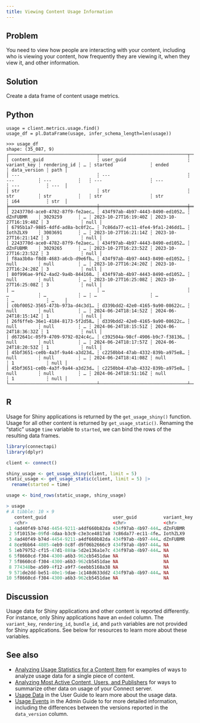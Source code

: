 ```yaml
---
title: Viewing Content Usage Information
---
```


## Problem

You need to view how people are interacting with your content, including who is viewing your content, how frequently they are viewing it, when they view it, and other information.

## Solution

Create a data frame of content usage metrics.

::: {.panel-tabset group="language"}

## Python

```.python
usage = client.metrics.usage.find()
usage_df = pl.DataFrame(usage, infer_schema_length=len(usage))
```

```.python
>>> usage_df
shape: (35_087, 9)
┌─────────────────────────────────┬─────────────────────────────────┬─────────────┬──────────────┬───┬──────────────────────┬──────────────────────┬──────────────┬──────┐
│ content_guid                    ┆ user_guid                       ┆ variant_key ┆ rendering_id ┆ … ┆ started              ┆ ended                ┆ data_version ┆ path │
│ ---                             ┆ ---                             ┆ ---         ┆ ---          ┆   ┆ ---                  ┆ ---                  ┆ ---          ┆ ---  │
│ str                             ┆ str                             ┆ str         ┆ str          ┆   ┆ str                  ┆ str                  ┆ i64          ┆ str  │
╞═════════════════════════════════╪═════════════════════════════════╪═════════════╪══════════════╪═══╪══════════════════════╪══════════════════════╪══════════════╪══════╡
│ 2243770d-ace0-4782-87f9-fe2aec… ┆ 434f97ab-4b97-4443-8490-ed1052… ┆ dZnFUBMR    ┆ 3029259      ┆ … ┆ 2023-10-27T16:19:40Z ┆ 2023-10-27T16:19:40Z ┆ 3            ┆ null │
│ 6795b1a7-9885-4dfd-ad8a-bc0f2c… ┆ 7c86da77-ec11-4fe4-9fa1-246dd1… ┆ IothZLX9    ┆ 3003691      ┆ … ┆ 2023-10-27T16:21:14Z ┆ 2023-10-27T16:21:14Z ┆ 3            ┆ null │
│ 2243770d-ace0-4782-87f9-fe2aec… ┆ 434f97ab-4b97-4443-8490-ed1052… ┆ dZnFUBMR    ┆ 3029265      ┆ … ┆ 2023-10-27T16:23:52Z ┆ 2023-10-27T16:23:52Z ┆ 3            ┆ null │
│ f8aa3b0a-f8d8-4683-a6cb-d9e6fb… ┆ 434f97ab-4b97-4443-8490-ed1052… ┆ null        ┆ null         ┆ … ┆ 2023-10-27T16:24:20Z ┆ 2023-10-27T16:24:20Z ┆ 3            ┆ null │
│ 80f996ae-9f62-4ad2-9a4b-844160… ┆ 434f97ab-4b97-4443-8490-ed1052… ┆ null        ┆ null         ┆ … ┆ 2023-10-27T16:25:08Z ┆ 2023-10-27T16:25:08Z ┆ 3            ┆ null │
│ …                               ┆ …                               ┆ …           ┆ …            ┆ … ┆ …                    ┆ …                    ┆ …            ┆ …    │
│ c0bf0052-3565-473b-973a-d4c3d1… ┆ d339bdd2-42e0-4165-9a90-08622c… ┆ null        ┆ null         ┆ … ┆ 2024-06-24T18:14:52Z ┆ 2024-06-24T18:15:14Z ┆ 1            ┆ null │
│ 26f6ffeb-36e1-4184-8173-5f2d58… ┆ d339bdd2-42e0-4165-9a90-08622c… ┆ null        ┆ null         ┆ … ┆ 2024-06-24T18:15:51Z ┆ 2024-06-24T18:36:32Z ┆ 1            ┆ null │
│ d672641c-05f9-4709-9792-024c4c… ┆ c392504a-98cf-4906-b9c7-f38136… ┆ null        ┆ null         ┆ … ┆ 2024-06-24T18:17:57Z ┆ 2024-06-24T18:20:53Z ┆ 1            ┆ null │
│ 45bf3651-ce0b-4a3f-9a44-a3d23d… ┆ c2250bb4-47ab-4332-839b-a975e8… ┆ null        ┆ null         ┆ … ┆ 2024-06-24T18:41:08Z ┆ null                 ┆ 1            ┆ null │
│ 45bf3651-ce0b-4a3f-9a44-a3d23d… ┆ c2250bb4-47ab-4332-839b-a975e8… ┆ null        ┆ null         ┆ … ┆ 2024-06-24T18:51:16Z ┆ null                 ┆ 1            ┆ null │
└─────────────────────────────────┴─────────────────────────────────┴─────────────┴──────────────┴───┴──────────────────────┴──────────────────────┴──────────────┴──────┘
```

## R

Usage for Shiny applications is returned by the `get_usage_shiny()` function. Usage for all other content is returned by `get_usage_static()`. Renaming the "static" usage `time` variable to `started`, we can bind the rows of the resulting data frames.

```.r
library(connectapi)
library(dplyr)

client <- connect()

shiny_usage <- get_usage_shiny(client, limit = 5)
static_usage <- get_usage_static(client, limit = 5) |>
  rename(started = time)

usage <- bind_rows(static_usage, shiny_usage)
```

```.r
> usage
# A tibble: 10 × 9
   content_guid                         user_guid          variant_key started             rendering_id bundle_id path  data_version ended              
   <chr>                                <chr>              <chr>       <dttm>              <chr>        <chr>     <lgl>        <int> <dttm>             
 1 4ad40f49-b74d-4454-9211-a4df660b82da 434f97ab-4b97-444… dZnFUBMR    2023-10-27 16:19:40 3029259      49747     NA               3 NA                 
 2 5f10153e-09fd-4daa-b3c9-c3e3ce4817a8 7c86da77-ec11-4fe… IothZLX9    2023-10-27 16:21:14 3003691      41696     NA               3 NA                 
 3 4ad40f49-b74d-4454-9211-a4df660b82da 434f97ab-4b97-444… dZnFUBMR    2023-10-27 16:23:52 3029265      49747     NA               3 NA                 
 4 8ce9bb64-4805-4eb9-8c8f-d9f06b2666c9 434f97ab-4b97-444… NA          2023-10-27 16:24:20 NA           46421     NA               3 NA                 
 5 1eb79752-cf15-47d1-888a-5d2e136a1e7c 434f97ab-4b97-444… NA          2023-10-27 16:25:08 NA           37787     NA               3 NA                 
 6 5f8660cd-f304-4300-a6b3-962cb5451dae NA                 NA          2023-11-10 15:15:17 NA           NA        NA               1 2023-11-10 15:15:43
 7 5f8660cd-f304-4300-a6b3-962cb5451dae NA                 NA          2023-11-10 15:15:30 NA           NA        NA               1 2023-11-10 15:15:56
 8 774348be-a509-4f12-a9f7-6eebb5168a38 NA                 NA          2023-11-10 15:15:44 NA           NA        NA               1 2023-11-10 15:16:09
 9 571de2dd-be51-40e1-9dae-1c148d633dd2 434f97ab-4b97-444… NA          2023-11-10 23:38:18 NA           NA        NA               1 2023-11-10 23:38:45
10 5f8660cd-f304-4300-a6b3-962cb5451dae NA                 NA          2023-11-11 03:15:17 NA           NA        NA               1 2023-11-11 03:15:42
```

:::

## Discussion

Usage data for Shiny applications and other content is reported differently. For instance, only Shiny applications have an `ended` column. The `variant_key`, `rendering_id`, `bundle_id`, and `path` variables are not provided for Shiny applications. See below for resources to learn more about these variables.

## See also

- [Analyzing Usage Statistics for a Content Item](../analyzing-usage-statistics-for-a-content-item/index.qmd) for examples of ways to analyze usage data for a single piece of content.
- [Analyzing Most Active Content, Users, and Publishers](../analyzing-most-active-content-users-and-publishers/index.qmd) for ways to summarize other data on usage of your Connect server.
- [Usage Data](/user/usage-data/index.html) in the User Guide to learn more about the usage data.
- [Usage Events](/admin/operational-metrics/#usage-events) in the Admin Guide to for more detailed information, including the differences between the versions reported in the `data_version`  column.

